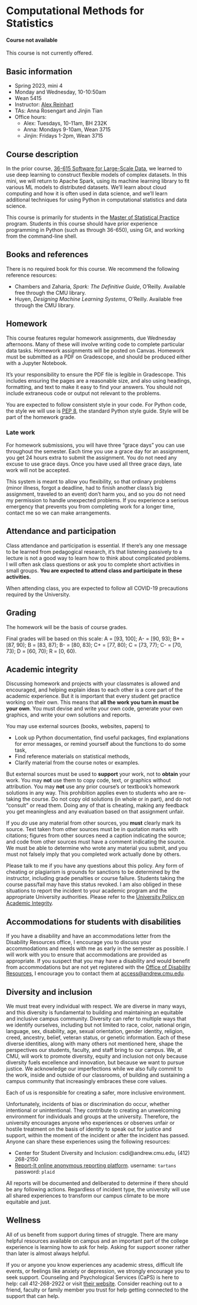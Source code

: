 # Computational Methods for Statistics

::: {.callout-important}

#### Course not available

This course is not currently offered.

:::

## Basic information

- Spring 2023, mini 4
- Monday and Wednesday, 10-10:50am
- Wean 5415
- Instructor: [Alex Reinhart](https://www.refsmmat.com)
- TAs: Anna Rosengart and Jinjin Tian
- Office hours:
  - Alex: Tuesdays, 10-11am, BH 232K
  - Anna: Mondays 9-10am, Wean 3715
  - Jinjin: Fridays 1-2pm, Wean 3715

## Course description

In the prior course, [36-615 Software for Large-Scale
Data](large-scale-data.qmd), we learned to use deep learning to construct
flexible models of complex datasets. In this mini, we will return to Apache
Spark, using its machine learning library to fit various ML models to
distributed datasets. We'll learn about cloud computing and how it is often used
in data science, and we'll learn additional techniques for using Python in
computational statistics and data science.

This course is primarily for students in the [Master of Statistical
Practice](https://www.cmu.edu/dietrich/statistics-datascience/academics/msp/index.html)
program. Students in this course should have prior experience programming in
Python (such as through 36-650), using Git, and working from the command-line
shell.

## Books and references

There is no required book for this course. We recommend the following reference
resources:

* Chambers and Zaharia, *Spark: The Definitive Guide*, O'Reilly. Available free
  through the CMU library.
* Huyen, *Designing Machine Learning Systems*, O'Reilly. Available free through
  the CMU library.

## Homework

This course features regular homework assignments, due Wednesday afternoons.
Many of these will involve writing code to complete particular data tasks.
Homework assignments will be posted on Canvas. Homework must be submitted as a
PDF on Gradescope, and should be produced either with a Jupyter Notebook.

It's your responsibility to ensure the PDF file is legible in Gradescope. This
includes ensuring the pages are a reasonable size, and also using headings,
formatting, and text to make it easy to find your answers. You should not
include extraneous code or output not relevant to the problems.

You are expected to follow consistent style in your code. For Python code, the
style we will use is [PEP 8](https://peps.python.org/pep-0008/), the standard
Python style guide. Style will be part of the homework grade.

### Late work

For homework submissions, you will have three "grace days" you can use
throughout the semester. Each time you use a grace day for an assignment, you
get 24 hours extra to submit the assignment. You do not need any excuse to use
grace days. Once you have used all three grace days, late work will not be
accepted.

This system is meant to allow you flexibility, so that ordinary problems (minor
illness, forgot a deadline, had to finish another class’s big assignment,
traveled to an event) don’t harm you, and so you do not need my permission to
handle unexpected problems. If you experience a serious emergency that prevents
you from completing work for a longer time, contact me so we can make
arrangements.

## Attendance and participation

Class attendance and participation is essential. If there’s any one message to
be learned from pedagogical research, it’s that listening passively to a lecture
is not a good way to learn how to think about complicated problems. I will often
ask class questions or ask you to complete short activities in small groups.
**You are expected to attend class and participate in these activities.**

When attending class, you are expected to follow all COVID-19 precautions
required by the University.

## Grading

The homework will be the basis of course grades.

Final grades will be based on this scale: A = [93, 100]; A- = [90, 93); B+ =
[87, 90); B = [83, 87); B- = [80, 83); C+ = [77, 80); C = [73, 77); C- = [70,
73); D = [60, 70); R = [0, 60).

## Academic integrity

Discussing homework and projects with your classmates is allowed and encouraged,
and helping explain ideas to each other is a core part of the academic
experience. But it is important that every student get practice working on their
own. This means that **all the work you turn in must be your own**. You must
devise and write your own code, generate your own graphics, and write your own
solutions and reports.

You may use external sources (books, websites, papers) to

* Look up Python documentation, find useful packages, find explanations for
  error messages, or remind yourself about the functions to do some task,
* Find reference materials on statistical methods,
* Clarify material from the course notes or examples.

But external sources must be used to **support** your work, not to **obtain**
your work. You may **not** use them to copy code, text, or graphics without
attribution. You may **not** use any prior course’s or textbook’s homework
solutions in any way. This prohibition applies even to students who are
re-taking the course. Do not copy old solutions (in whole or in part), and do
not “consult” or read them. Doing any of that is cheating, making any feedback
you get meaningless and any evaluation based on that assignment unfair.

If you *do* use any material from other sources, you **must** clearly mark its
source. Text taken from other sources must be in quotation marks with citations;
figures from other sources need a caption indicating the source; and code from
other sources must have a comment indicating the source. We must be able to
determine who wrote any material you submit, and you must not falsely imply that
you completed work actually done by others.

Please talk to me if you have any questions about this policy. Any form of
cheating or plagiarism is grounds for sanctions to be determined by the
instructor, including grade penalties or course failure. Students taking the
course pass/fail may have this status revoked. I am also obliged in these
situations to report the incident to your academic program and the appropriate
University authorities. Please refer to the [University Policy on Academic
Integrity](https://www.cmu.edu/policies/student-and-student-life/academic-integrity.html).

## Accommodations for students with disabilities

If you have a disability and have an accommodations letter from the Disability
Resources office, I encourage you to discuss your accommodations and needs with
me as early in the semester as possible. I will work with you to ensure that
accommodations are provided as appropriate. If you suspect that you may have a
disability and would benefit from accommodations but are not yet registered with
the [Office of Disability
Resources](https://www.cmu.edu/disability-resources/index.html), I encourage you
to contact them at <access@andrew.cmu.edu>.

## Diversity and inclusion

We must treat every individual with respect. We are diverse in many ways, and
this diversity is fundamental to building and maintaining an equitable and
inclusive campus community. Diversity can refer to multiple ways that we
identify ourselves, including but not limited to race, color, national origin,
language, sex, disability, age, sexual orientation, gender identity, religion,
creed, ancestry, belief, veteran status, or genetic information. Each of these
diverse identities, along with many others not mentioned here, shape the
perspectives our students, faculty, and staff bring to our campus. We, at CMU,
will work to promote diversity, equity and inclusion not only because diversity
fuels excellence and innovation, but because we want to pursue justice. We
acknowledge our imperfections while we also fully commit to the work, inside and
outside of our classrooms, of building and sustaining a campus community that
increasingly embraces these core values.

Each of us is responsible for creating a safer, more inclusive environment.

Unfortunately, incidents of bias or discrimination do occur, whether intentional
or unintentional. They contribute to creating an unwelcoming environment for
individuals and groups at the university. Therefore, the university encourages
anyone who experiences or observes unfair or hostile treatment on the basis of
identity to speak out for justice and support, within the moment of the incident
or after the incident has passed. Anyone can share these experiences using the
following resources:

* Center for Student Diversity and Inclusion: csdi@andrew.cmu.edu, (412) 268-2150
* [Report-It online anonymous reporting platform](http://www.reportit.net/).
  username: `tartans` password: `plaid`

All reports will be documented and deliberated to determine if there should be
any following actions. Regardless of incident type, the university will use all
shared experiences to transform our campus climate to be more equitable and
just.

## Wellness

All of us benefit from support during times of struggle. There are many helpful
resources available on campus and an important part of the college experience is
learning how to ask for help. Asking for support sooner rather than later is
almost always helpful.

If you or anyone you know experiences any academic stress, difficult life
events, or feelings like anxiety or depression, we strongly encourage you to
seek support. Counseling and Psychological Services (CaPS) is here to help: call
412-268-2922 or visit [their website](https://www.cmu.edu/counseling/). Consider
reaching out to a friend, faculty or family member you trust for help getting
connected to the support that can help.
